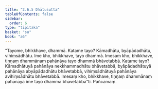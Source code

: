 ```yaml
---
title: "2.6.5 Dhātusutta"
tableOfContents: false
sidebar:
  order: 6
type: "tipitaka"
basket: "su"
book: "a6"
---
```



<DynamicBreadcrumb />

<Division number="111" book="a6">

<Paragraph number="750" book="a6">
“Tayome, bhikkhave, dhammā. Katame tayo? Kāmadhātu, byāpādadhātu, vihiṃsādhātu. Ime kho, bhikkhave, tayo dhammā. Imesaṃ kho, bhikkhave, tiṇṇaṃ dhammānaṃ pahānāya tayo dhammā bhāvetabbā. Katame tayo? Kāmadhātuyā pahānāya nekkhammadhātu bhāvetabbā, byāpādadhātuyā pahānāya abyāpādadhātu bhāvetabbā, vihiṃsādhātuyā pahānāya avihiṃsādhātu bhāvetabbā. Imesaṃ kho, bhikkhave, tiṇṇaṃ dhammānaṃ pahānāya ime tayo dhammā bhāvetabbā”ti.

</Paragraph>
</Division>

<Paragraph number="751" type="center" book="a6">
Pañcamaṃ.
</Paragraph>